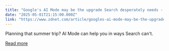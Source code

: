 ```yaml
---
title: "Google's AI Mode may be the upgrade Search desperately needs - how to try it for free"
date: "2025-05-01T21:15:00.000Z"
link: "https://www.zdnet.com/article/googles-ai-mode-may-be-the-upgrade-search-desperately-needs-how-to-try-it-for-free/"
---
```


Planning that summer trip? AI Mode can help you in ways Search can't.

[Read more](https://www.zdnet.com/article/googles-ai-mode-may-be-the-upgrade-search-desperately-needs-how-to-try-it-for-free/)
